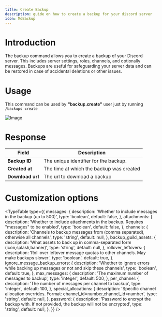 ```yaml
---
title: Create Backup
description: guide on how to create a backup for your discord server
icon: MdBackup
---
```


# Introduction

The backup command allows you to create a backup of your Discord server. This includes server settings, roles, channels, and optionally messages. Backups are useful for safeguarding your server data and can be restored in case of accidental deletions or other issues.

# Usage

This command can be used by **"backup.create"** user just by running `/backups create`

![Image](/backup-create.png)

# Response

| Field             | Description                                                                  |
|-------------------|------------------------------------------------------------------------------|
| **Backup ID**     | The unique identifier for the backup.                                        |
| **Created at**    | The time at which the backup was created                                     |
| **Download url**  | The url to download a backup                                                 |

# Customization options

<TypeTable
 type={{
   messages: {
     description: 'Whether to include messages in the backup (up to 500)',
     type: 'boolean',
     default: false,
   },
   attachments: {
     description: 'Whether to include attachments in the backup. Requires "messages" to be enabled',
     type: 'boolean',
     default: false,
   },
   channels: {
     description: 'Channels to backup messages from (comma separated), otherwise all channels',
     type: 'string',
     default: null,
   },
   backup_guild_assets: {
     description: 'What assets to back up in comma-separated form (icon,splash,banner)',
     type: 'string',
     default: null,
   },
   rollover_leftovers: {
     description: 'Roll over leftover message quotas to other channels. May make backups slower',
     type: 'boolean',
     default: true,
   },
   ignore_message_backup_errors: {
     description: 'Whether to ignore errors while backing up messages or not and skip these channels',
     type: 'boolean',
     default: true,
   },
   max_messages: {
     description: 'The maximum number of messages to backup',
     type: 'integer',
     default: 500,
   },
   per_channel: {
     description: 'The number of messages per channel to backup',
     type: 'integer',
     default: 100,
   },
   special_allocations: {
     description: 'Specific channel allocation overrides. Format: channel_id=number,channel_id=number',
     type: 'string',
     default: null,
   },
   password: {
     description: 'Password to encrypt the backup with. If not provided, the backup will not be encrypted',
     type: 'string',
     default: null,
   },
 }}
/>